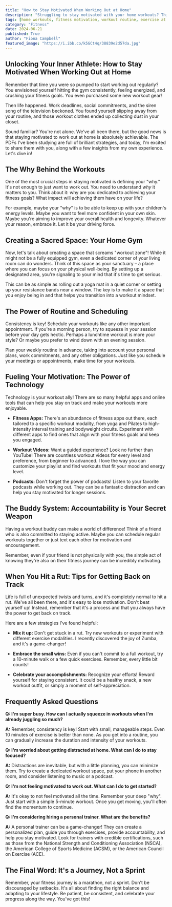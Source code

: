 ```yaml
---
title: "How to Stay Motivated When Working Out at Home"
description: "Struggling to stay motivated with your home workouts? This blog explores practical strategies for creating a consistent routine, finding the right tools, and overcoming common obstacles to achieve your fitness goals."
tags: [home workouts, fitness motivation, workout routine, exercise at home, fitness tips, staying fit, healthy lifestyle, fitness apps, workout videos, accountability]
category: "Fitness"
date: 2024-06-21
published: True
author: "Fiona Campbell"
featured_image: "https://i.ibb.co/k5GCt4q/38839e2d57da.jpg"
---
```


##  Unlocking Your Inner Athlete: How to Stay Motivated When Working Out at Home

Remember that time you were so pumped to start working out regularly? You envisioned yourself hitting the gym consistently, feeling energized, and crushing your fitness goals. You even purchased some new workout gear! 

Then life happened.  Work deadlines, social commitments, and the siren song of the television beckoned. You found yourself slipping away from your routine, and those workout clothes ended up collecting dust in your closet.  

Sound familiar?  You're not alone.  We've all been there, but the good news is that staying motivated to work out at home is absolutely achievable.  The PDFs I've been studying are full of brilliant strategies, and today, I'm excited to share them with you, along with a few insights from my own experience.  Let's dive in!

## The Why Behind the Workouts

One of the most crucial steps in staying motivated is defining your "why."  It's not enough to just want to work out.  You need to understand *why* it matters to you.  Think about it: why are you dedicated to achieving your fitness goals? What impact will achieving them have on your life?

For example, maybe your "why" is to be able to keep up with your children's energy levels.  Maybe you want to feel more confident in your own skin.  Maybe you're aiming to improve your overall health and longevity. Whatever your reason, embrace it. Let it be your driving force.

##  Creating a Sacred Space: Your Home Gym

Now, let's talk about creating a space that screams "workout zone"!   While it might not be a fully equipped gym, even a dedicated corner of your living room can do wonders. Think of this space as your sanctuary – a place where you can focus on your physical well-being.  By setting up a designated area, you’re signaling to your mind that it's time to get serious. 

This can be as simple as rolling out a yoga mat in a quiet corner or setting up your resistance bands near a window.  The key is to make it a space that you enjoy being in and that helps you transition into a workout mindset.

##  The Power of Routine and Scheduling

Consistency is key!  Schedule your workouts like any other important appointment.  If you're a morning person, try to squeeze in your session before your day gets hectic.  Perhaps a lunchtime workout is more your style?  Or maybe you prefer to wind down with an evening session.

Plan your weekly routine in advance, taking into account your personal plans, work commitments, and any other obligations.  Just like you schedule your meetings or appointments, make time for your workouts. 

##  Fueling Your Motivation: The Power of Technology

Technology is your workout ally!  There are so many helpful apps and online tools that can help you stay on track and make your workouts more enjoyable.  

* **Fitness Apps:**  There's an abundance of fitness apps out there, each tailored to a specific workout modality, from yoga and Pilates to high-intensity interval training and bodyweight circuits.  Experiment with different apps to find ones that align with your fitness goals and keep you engaged. 

* **Workout Videos:**  Want a guided experience?  Look no further than YouTube! There are countless workout videos for every level and preference, from beginner to advanced.  I love the way you can customize your playlist and find workouts that fit your mood and energy level.

* **Podcasts:**  Don't forget the power of podcasts! Listen to your favorite podcasts while working out. They can be a fantastic distraction and can help you stay motivated for longer sessions.  

##  The Buddy System:  Accountability is Your Secret Weapon

Having a workout buddy can make a world of difference!  Think of a friend who is also committed to staying active.  Maybe you can schedule regular workouts together or just text each other for motivation and encouragement. 

Remember, even if your friend is not physically with you, the simple act of knowing they're also on their fitness journey can be incredibly motivating. 

##  When You Hit a Rut:  Tips for Getting Back on Track

Life is full of unexpected twists and turns, and it's completely normal to hit a rut.  We've all been there, and it's easy to lose motivation.  Don't beat yourself up!  Instead, remember that it's a process and that you always have the power to get back on track. 

Here are a few strategies I've found helpful:

* **Mix it up:**  Don't get stuck in a rut.  Try new workouts or experiment with different exercise modalities.  I recently discovered the joy of Zumba, and it's a game-changer!  

* **Embrace the small wins:**   Even if you can't commit to a full workout, try a 10-minute walk or a few quick exercises.  Remember, every little bit counts!  

* **Celebrate your accomplishments:**  Recognize your efforts!  Reward yourself for staying consistent.  It could be a healthy snack, a new workout outfit, or simply a moment of self-appreciation.  

## Frequently Asked Questions

**Q:  I'm super busy.  How can I actually squeeze in workouts when I'm already juggling so much?**

**A:**  Remember, consistency is key!  Start with small, manageable steps.  Even 10 minutes of exercise is better than none.  As you get into a routine, you can gradually increase the duration and intensity of your workouts.

**Q:  I'm worried about getting distracted at home.  What can I do to stay focused?**

**A:**  Distractions are inevitable, but with a little planning, you can minimize them.  Try to create a dedicated workout space, put your phone in another room, and consider listening to music or a podcast.  

**Q:   I'm not feeling motivated to work out.  What can I do to get started?**

**A:**  It's okay to not feel motivated all the time.  Remember your deep "why".  Just start with a simple 5-minute workout. Once you get moving, you'll often find the momentum to continue.

**Q:  I'm considering hiring a personal trainer.  What are the benefits?**

**A:**  A personal trainer can be a game-changer!  They can create a personalized plan, guide you through exercises, provide accountability, and help you stay motivated.  Look for trainers with credible certifications, such as those from the National Strength and Conditioning Association (NSCA), the American College of Sports Medicine (ACSM), or the American Council on Exercise (ACE).

## The Final Word:  It's a Journey, Not a Sprint

Remember, your fitness journey is a marathon, not a sprint.  Don't be discouraged by setbacks.  It's all about finding the right balance and adapting to your lifestyle.  Be patient, be consistent, and celebrate your progress along the way.  You've got this!
